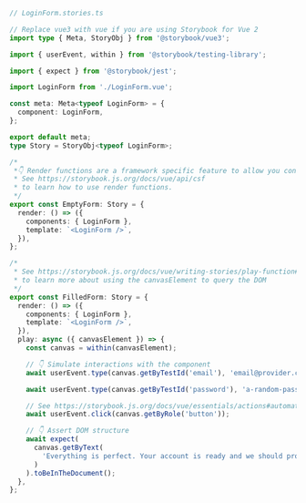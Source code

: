 ```ts
// LoginForm.stories.ts

// Replace vue3 with vue if you are using Storybook for Vue 2
import type { Meta, StoryObj } from '@storybook/vue3';

import { userEvent, within } from '@storybook/testing-library';

import { expect } from '@storybook/jest';

import LoginForm from './LoginForm.vue';

const meta: Meta<typeof LoginForm> = {
  component: LoginForm,
};

export default meta;
type Story = StoryObj<typeof LoginForm>;

/*
 *👇 Render functions are a framework specific feature to allow you control on how the component renders.
 * See https://storybook.js.org/docs/vue/api/csf
 * to learn how to use render functions.
 */
export const EmptyForm: Story = {
  render: () => ({
    components: { LoginForm },
    template: `<LoginForm />`,
  }),
};

/*
 * See https://storybook.js.org/docs/vue/writing-stories/play-function#working-with-the-canvas
 * to learn more about using the canvasElement to query the DOM
 */
export const FilledForm: Story = {
  render: () => ({
    components: { LoginForm },
    template: `<LoginForm />`,
  }),
  play: async ({ canvasElement }) => {
    const canvas = within(canvasElement);

    // 👇 Simulate interactions with the component
    await userEvent.type(canvas.getByTestId('email'), 'email@provider.com');

    await userEvent.type(canvas.getByTestId('password'), 'a-random-password');

    // See https://storybook.js.org/docs/vue/essentials/actions#automatically-matching-args to learn how to setup logging in the Actions panel
    await userEvent.click(canvas.getByRole('button'));

    // 👇 Assert DOM structure
    await expect(
      canvas.getByText(
        'Everything is perfect. Your account is ready and we should probably get you started!'
      )
    ).toBeInTheDocument();
  },
};
```
